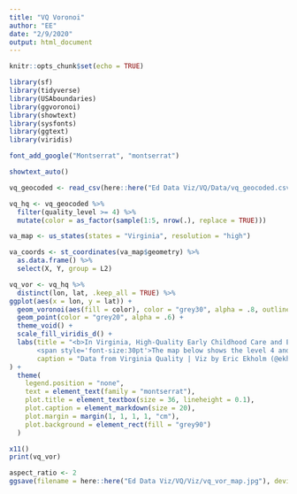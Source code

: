 ```yaml
---
title: "VQ Voronoi"
author: "EE"
date: "2/9/2020"
output: html_document
---
```


```r
knitr::opts_chunk$set(echo = TRUE)

library(sf)
library(tidyverse)
library(USAboundaries)
library(ggvoronoi)
library(showtext)
library(sysfonts)
library(ggtext)
library(viridis)

font_add_google("Montserrat", "montserrat")

showtext_auto()

vq_geocoded <- read_csv(here::here("Ed Data Viz/VQ/Data/vq_geocoded.csv"))

vq_hq <- vq_geocoded %>%
  filter(quality_level >= 4) %>%
  mutate(color = as_factor(sample(1:5, nrow(.), replace = TRUE)))
```

```r
va_map <- us_states(states = "Virginia", resolution = "high")

va_coords <- st_coordinates(va_map$geometry) %>%
  as.data.frame() %>%
  select(X, Y, group = L2) 

```

```r
vq_vor <- vq_hq %>%
  distinct(lon, lat, .keep_all = TRUE) %>%
ggplot(aes(x = lon, y = lat)) +
  geom_voronoi(aes(fill = color), color = "grey30", alpha = .8, outline = va_coords) +
  geom_point(color = "grey20", alpha = .6) +
  theme_void() +
  scale_fill_viridis_d() +
  labs(title = "<b>In Virginia, High-Quality Early Childhood Care and Education can be Hard to Find</b><br>
       <span style='font-size:30pt'>The map below shows the level 4 and 5 early childhood care and education (ECCE) providers in Virginia as rated by Virginia Quality. Each point represents a provider, and each tile shows the geographic area closest to the provider within that tile. As we can see, in some areas, particularly south and southwest Virginia, parents would have to travel quite a way to find a highly-rated provider.</span>",
       caption = "Data from Virginia Quality | Viz by Eric Ekholm (@ekholm_e)"
) +
  theme(
    legend.position = "none",
    text = element_text(family = "montserrat"),
    plot.title = element_textbox(size = 36, lineheight = 0.1),
    plot.caption = element_markdown(size = 20),
    plot.margin = margin(1, 1, 1, 1, "cm"),
    plot.background = element_rect(fill = "grey90")
  )

x11()
print(vq_vor)

aspect_ratio <- 2
ggsave(filename = here::here("Ed Data Viz/VQ/Viz/vq_vor_map.jpg"), device = "jpeg", height = 7, width = 7*aspect_ratio)
```

